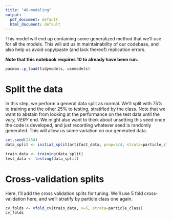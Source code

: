 ```yaml
---
title: "40-modeling"
output:
  pdf_document: default
  html_document: default
---
```


This model will end up containing some generalized method that we'll use for all the models.  This will aid us in maintainability of our codebase, and also help us avoid copy/paste (and lack thereof) replication errors.

**Note that this notebook requires 10 to already have been run.**

```r
pacman::p_load(tidymodels, usemodels)
```

# Split the data
In this step, we perform a general data split as normal.  We'll split with 75% to training and the other 25% to testing, stratified by the class.  Note that we want to abstain from looking at the performance on the test data until the _very, VERY_ end.  We might also want to think about unsetting this seed once the code is developed, and just recording whatever seed is randomly generated.  This will allow us some variation on our generated data.

```r
set.seed(2434)
data_split <- initial_split(artifact_data, prop=3/4, strata=particle_class)

train_data <- training(data_split)
test_data <- testing(data_split)
```


# Cross-validation splits
Here, I'll add the cross validation splits for tuning.  We'll use 5 fold cross-validation here, and we'll stratify by particle class one again.
```r
cv_folds <- vfold_cv(train_data, v=5, strata=particle_class)
cv_folds
```



